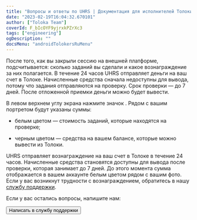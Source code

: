 ```yaml
---
title: "Вопросы и ответы по UHRS | Документация для исполнителей Толоки"
date: "2023-02-19T16:04:32.670101"
author: ["Toloka Team"]
coverId: F_bIcOYF9yjrxkPZrXc3
tags: ["engineering"]
ogDescription: ""
docsMenu: "androidTolokersRuMenu"
---
```



<RuUHRSContent/>

<Cut title="Когда будут оплачены задания?">

После того, как вы закрыли сессию на внешней платформе, подсчитывается: сколько заданий вы сделали и какое вознаграждение за них полагается. В течение 24 часов UHRS отправляет деньги на ваш счет в Толоке. Начисленные средства сначала недоступны для вывода, потому что задания отправляются на проверку. Срок проверки — до 7 дней. После отложенной приемки деньги можно будет вывести.

В левом верхнем углу экрана нажмите значок <img src="https://tlk-infra-front.azureedge.net/portal-static/uploaded/images/1677847612879/1677847612879_original_svg.svg" alt="" />. Рядом с вашим портретом будут указаны суммы:

* белым цветом — стоимость заданий, которые находятся на проверке;

* черным цветом — средства на вашем балансе, которые можно вывести из Толоки.

</Cut>

<Cut title="Я не получил оплату за задание. Почему?">

UHRS отправляет вознаграждение на ваш счет в Толоке в течение 24 часов. Начисленные средства становятся доступны для вывода после проверки, которая занимает до 7 дней. До этого момента сумма отображается в вашем аккаунте белым цветом рядом с вашим фото. Если у вас возникнут трудности с вознаграждением, обратитесь в нашу [службу поддержки](./troubleshooting/support#contact).

</Cut>

Если у вас остались вопросы, напишите нам:

<Button themeColor="light" view="default" size="l" type="link" url="./troubleshooting/support#contact">Написать в службу поддержки</Button>
